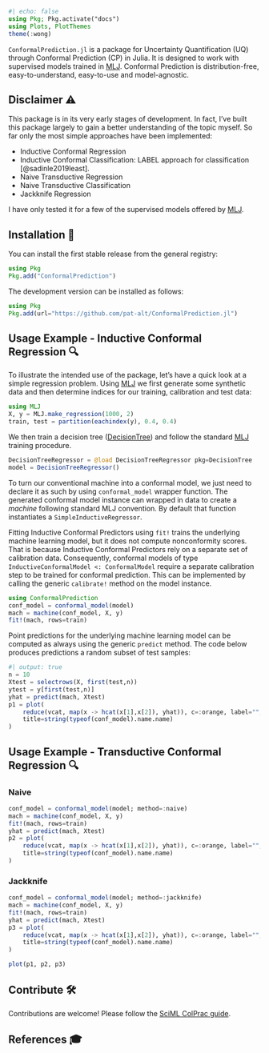 ```julia
#| echo: false
using Pkg; Pkg.activate("docs")
using Plots, PlotThemes
theme(:wong)
```

`ConformalPrediction.jl` is a package for Uncertainty Quantification (UQ) through Conformal Prediction (CP) in Julia. It is designed to work with supervised models trained in [MLJ](https://alan-turing-institute.github.io/MLJ.jl/dev/). Conformal Prediction is distribution-free, easy-to-understand, easy-to-use and model-agnostic. 

## Disclaimer ⚠️

This package is in its very early stages of development. In fact, I've built this package largely to gain a better understanding of the topic myself. So far only the most simple approaches have been implemented:

- Inductive Conformal Regression
- Inductive Conformal Classification:  LABEL approach for classification [@sadinle2019least].
- Naive Transductive Regression
- Naive Transductive Classification
- Jackknife Regression

I have only tested it for a few of the supervised models offered by [MLJ](https://alan-turing-institute.github.io/MLJ.jl/dev/).

## Installation 🚩

You can install the first stable release from the general registry:

```julia
using Pkg
Pkg.add("ConformalPrediction")
```

The development version can be installed as follows:

```julia
using Pkg
Pkg.add(url="https://github.com/pat-alt/ConformalPrediction.jl")
```

## Usage Example - Inductive Conformal Regression 🔍

To illustrate the intended use of the package, let's have a quick look at a simple regression problem. Using [MLJ](https://alan-turing-institute.github.io/MLJ.jl/dev/) we first generate some synthetic data and then determine indices for our training, calibration and test data:

```julia
using MLJ
X, y = MLJ.make_regression(1000, 2)
train, test = partition(eachindex(y), 0.4, 0.4)
```

We then train a decision tree ([DecisionTree](https://github.com/Evovest/DecisionTree.jl)) and follow the standard [MLJ](https://alan-turing-institute.github.io/MLJ.jl/dev/) training procedure.

```julia
DecisionTreeRegressor = @load DecisionTreeRegressor pkg=DecisionTree
model = DecisionTreeRegressor() 
```

To turn our conventional machine into a conformal model, we just need to declare it as such by using `conformal_model` wrapper function. The generated conformal model instance can wrapped in data to create a *machine* following standard MLJ convention. By default that function instantiates a `SimpleInductiveRegressor`. 

Fitting Inductive Conformal Predictors using `fit!` trains the underlying machine learning model, but it does not compute nonconformity scores. That is because Inductive Conformal Predictors rely on a separate set of calibration data. Consequently, conformal models of type `InductiveConformalModel <: ConformalModel` require a separate calibration step to be trained for conformal prediction. This can be implemented by calling the generic `calibrate!` method on the model instance. 

```julia
using ConformalPrediction
conf_model = conformal_model(model)
mach = machine(conf_model, X, y)
fit!(mach, rows=train)
```

Point predictions for the underlying machine learning model can be computed as always using the generic `predict` method. The code below produces predictions a random subset of test samples:

```julia
#| output: true
n = 10
Xtest = selectrows(X, first(test,n))
ytest = y[first(test,n)]
yhat = predict(mach, Xtest)
p1 = plot(
    reduce(vcat, map(x -> hcat(x[1],x[2]), yhat)), c=:orange, label="", 
    title=string(typeof(conf_model).name.name)
)
```

## Usage Example - Transductive Conformal Regression 🔍

### Naive

```julia
conf_model = conformal_model(model; method=:naive)
mach = machine(conf_model, X, y)
fit!(mach, rows=train)
yhat = predict(mach, Xtest)
p2 = plot(
    reduce(vcat, map(x -> hcat(x[1],x[2]), yhat)), c=:orange, label="", 
    title=string(typeof(conf_model).name.name)
)
```

### Jackknife

```julia
conf_model = conformal_model(model; method=:jackknife)
mach = machine(conf_model, X, y)
fit!(mach, rows=train)
yhat = predict(mach, Xtest)
p3 = plot(
    reduce(vcat, map(x -> hcat(x[1],x[2]), yhat)), c=:orange, label="", 
    title=string(typeof(conf_model).name.name)
)
```

```julia
plot(p1, p2, p3)
```


## Contribute 🛠

Contributions are welcome! Please follow the [SciML ColPrac guide](https://github.com/SciML/ColPrac).

## References 🎓









